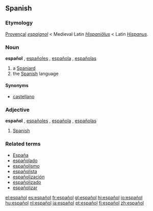 == Spanish ==
===Etymology===
[[Provençal]] ''[[espaignol]]'' < Medieval Latin ''[[Hispaniolus|Hispaniŏlus]]'' < Latin ''[[Hispanus]]''.

=== Noun ===
'''español''' {{m}}, [[españoles]] {{p}}, [[española]] {{f}}, [[españolas]] {{f}} {{p}}

# a [[Spaniard]]
# the [[Spanish]] language

====Synonyms====
*[[castellano]]

=== Adjective ===
'''español''' {{m}}, [[españoles]] {{p}}, [[española]] {{f}}, [[españolas]] {{f}} {{p}}

# [[Spanish]]

===Related terms===
*[[España]]
*[[españolado]]
*[[españolismo]]
*[[españolista]]
*[[españolización]]
*[[españolizado]]
*[[españolizar]]

[[el:español]]
[[es:español]]
[[fr:español]]
[[gl:español]]
[[hi:español]]
[[io:español]]
[[hu:español]]
[[nl:español]]
[[ja:español]]
[[pt:español]]
[[fi:español]]
[[zh:español]]